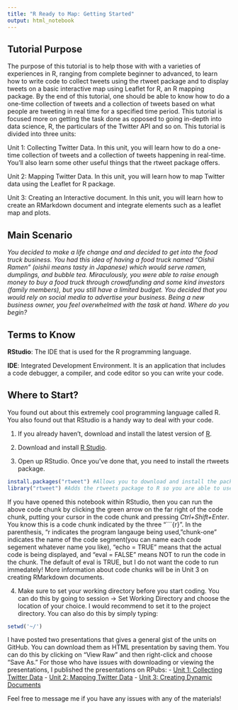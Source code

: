 ---
title: "R Ready to Map: Getting Started"
output: html_notebook
---

## Tutorial Purpose
The purpose of this tutorial is to help those with with a varieties of experiences in R, ranging from complete beginner to advanced, to learn how to
write code to collect tweets using the rtweet package and to display tweets on a basic
interactive map using Leaflet for R, an R mapping package.
By the end of this tutorial, one should be able to know how to do a one-time collection of
tweets and a collection of tweets based on what people are tweeting in real time for a
specified time period. This tutorial is focused more on getting the task done as opposed
to going in-depth into data science, R, the particulars of the Twitter API and so on. This tutorial is divided into three units:

Unit 1: Collecting Twitter Data. In this unit, you will learn how to do a one-time collection of tweets and a collection of tweets happening in real-time. You'll also learn some other useful things that the rtweet package offers.

Unit 2: Mapping Twitter Data. In this unit, you will learn how to map Twitter data using the Leaflet for R package.

Unit 3: Creating an Interactive document. In this unit, you will learn how to create an RMarkdown document and integrate elements such as a leaflet map and plots.

## Main Scenario 
<i> You decided to make a life change and and decided to get into the food truck business. You had this idea of having a food truck named "Oishii Ramen" (oishii means tasty in Japanese) which would serve ramen, dumplings, and bubble tea.  Miraculously, you were able to raise enough money to buy a food truck through crowdfunding and some kind investors (family members), but you still have a limited budget. You decided that you would rely on social media to advertise your business. Being a new business owner, you feel overwhelmed with the task at hand. Where do you begin?</i>

## Terms to Know
<b>RStudio</b>: The IDE that is used for the R programming language. 

<b>IDE</b>:  Integrated Development Environment. It is an application that includes a code debugger, a compiler, and code editor so you can write your code. 



## Where to Start?
You found out about this extremely cool programming language called R. You also found out that RStudio is a handy way to deal with your code. 


1. If you already haven't, download and install the latest version of [R](https://www.r-project.org/). 

2. Download and install [R Studio](https://www.rstudio.com/).

3. Open up RStudio. Once you've done that, you need to install the rtweets package.

```{r, chunk-one, echo = TRUE, eval = FALSE}
install.packages("rtweet") #Allows you to download and install the package to your library.
library("rtweet") #Adds the rtweets package to R so you are able to use it!

```


If you have opened this notebook within RStudio, then you can run the above code chunk by clicking the green arrow on the far right of the code chunk, putting your cursor in the code chunk and pressing *Ctrl+Shift+Enter*. You know this is a code chunk indicated by the three "```{r}". In the parenthesis, "r indicates the program langauge being used, "chunk-one" indicates the name of the code segment(you can name each code segement whatever name you like), "echo = TRUE" means that the actual code is being displayed, and "eval = FALSE" means NOT to run the code in the chunk. The default of eval is TRUE, but I do not want the code to run immedately! More information about code chunks will be in Unit 3 on creating RMarkdown documents.

4. Make sure to set your working directory before you start coding. You can do this by going to session -> Set Working Directory and choose the location of your choice. I would recommend to set it to the project directory. You can also do this by simply typing:
```{r, chunk-two, echo = TRUE, eval = FALSE}
setwd('~/')
```

I have posted two presentations that gives a general gist of the units on GitHub. You can download them as HTML presentation by saving them. You can do this by clicking on "View Raw" and then right-click and choose "Save As." For those who have issues with downloading or viewing the presentations, I published the presentations on RPubs:
- [Unit 1: Collecting Twitter Data](http://rpubs.com/momiji15/374922)
- [Unit 2: Mapping Twitter Data](http://rpubs.com/momiji15/374923)
- [Unit 3: Creating Dynamic Documents](http://rpubs.com/momiji15/376043)

Feel free to message me if you have any issues with any of the materials!

